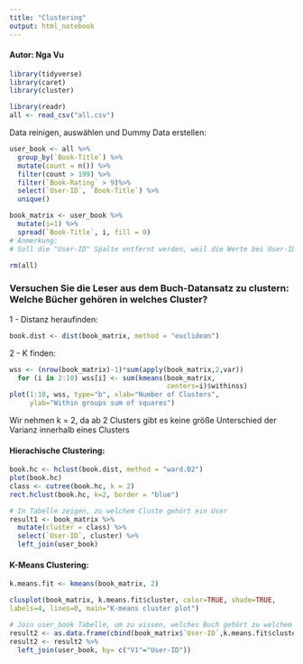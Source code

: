 ```yaml
---
title: "Clustering"
output: html_notebook
---
```


#### Autor: Nga Vu

```r
library(tidyverse)
library(caret)
library(cluster)
```

```r
library(readr)
all <- read_csv("all.csv")
```
Data reinigen, auswählen und Dummy Data erstellen:

```r
user_book <- all %>% 
  group_by(`Book-Title`) %>% 
  mutate(count = n()) %>% 
  filter(count > 199) %>% 
  filter(`Book-Rating` > 9)%>% 
  select(`User-ID`, `Book-Title`) %>% 
  unique()

book_matrix <- user_book %>% 
  mutate(i=1) %>% 
  spread(`Book-Title`, i, fill = 0)
# Anmerkung:
# Soll die "User-ID" Spalte entfernt werden, weil die Werte bei User-ID ist keinen Merkmale zum clustern, sondern zum Identifizieren der User?
```

```r
rm(all)
```

### Versuchen Sie die Leser aus dem Buch-Datansatz zu clustern: Welche Bücher gehören in welches Cluster?

1 - Distanz heraufinden: 

```r
book.dist <- dist(book_matrix, method = "euclidean")
```

2 - K finden:

```r
wss <- (nrow(book_matrix)-1)*sum(apply(book_matrix,2,var))
  for (i in 2:10) wss[i] <- sum(kmeans(book_matrix,
                                       centers=i)$withinss)
plot(1:10, wss, type="b", xlab="Number of Clusters",
     ylab="Within groups sum of squares")
```

Wir nehmen k = 2, da ab 2 Clusters gibt es keine größe Unterschied der Varianz innerhalb eines Clusters

#### Hierachische Clustering:
```r
book.hc <- hclust(book.dist, method = "ward.D2")
plot(book.hc)
class <- cutree(book.hc, k = 2)
rect.hclust(book.hc, k=2, border = "blue")
```

```r
# In Tabelle zeigen, zu welchem Cluste gehört ein User
result1 <- book_matrix %>% 
  mutate(cluster = class) %>% 
  select(`User-ID`, cluster) %>% 
  left_join(user_book)
```

#### K-Means Clustering:

```r
k.means.fit <- kmeans(book_matrix, 2)
```

```r
clusplot(book_matrix, k.means.fit$cluster, color=TRUE, shade=TRUE,
labels=4, lines=0, main="K-means cluster plot")
```

```r
# Join user_book Tabelle, um zu wissen, welches Buch gehört zu welchem Cluster
result2 <- as.data.frame(cbind(book_matrix$`User-ID`,k.means.fit$cluster))
result2 <- result2 %>% 
  left_join(user_book, by= c("V1"="User-ID"))
  
```